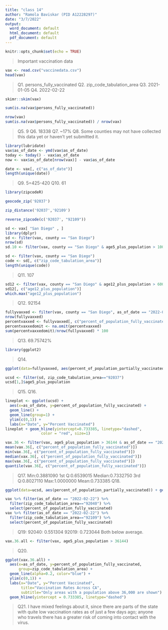 ```yaml
---
title: "class 14"
author: "Ramola Baviskar (PID A12228297)"
date: "3/7/2022"
output:
  word_document: default
  html_document: default
  pdf_document: default
---
```


```r
knitr::opts_chunk$set(echo = TRUE)
```

>Important vaccination data

```r
vax <- read.csv("vaccinedata.csv")
head(vax)
```
>Q1. persons_fully_vaccinated
>Q2. zip_code_tabulation_area
>Q3. 2021-01-05
>Q4. 2022-02-22


```r
skimr::skim(vax)
```

```r
sum(is.na(vax$persons_fully_vaccinated))
```

```r
nrow(vax)
sum(is.na(vax$persons_fully_vaccinated)) / nrow(vax)
```

>Q5. 9
>Q6. 18338
>Q7. ~17%
>Q8. Some counties may not have collected this data yet or haven't yet submitted it.

```r
library(lubridate)
vax$as_of_date <- ymd(vax$as_of_date)
today <- today() - vax$as_of_date
now <- vax$as_of_date[nrow(vax)] - vax$as_of_date
```


```r
date <- vax[, c("as_of_date")]
length(unique(date))
```

>Q9. 5=425-420
>Q10. 61

```r
library(zipcodeR)
```

```r
geocode_zip('92037')
```

```r
zip_distance('92037','92109')
```

```r
reverse_zipcode(c('92037', "92109"))
```

```r
sd <- vax[ "San Diego" , ]
library(dplyr)
sd <- filter(vax, county == "San Diego")
nrow(sd)
sd.10 <- filter(vax, county == "San Diego" & age5_plus_population > 10000)
```

```r
sd <- filter(vax, county == "San Diego")
code <- sd[, c("zip_code_tabulation_area")]
length(unique(code))
```

>Q11. 107

```r
sd12 <- filter(vax, county == "San Diego" & age12_plus_population > 60000)
sd12[, c("age12_plus_population")]
which.max("age12_plus_population")
```

>Q12. 92154

```r
fullyvaxxed <- filter(vax, county == "San Diego", as_of_date == "2022-02-22")
nrow(fullyvaxxed)
percentvaxxed <- fullyvaxxed[, c("percent_of_population_fully_vaccinated")]
percentvaxxedomit <- na.omit(percentvaxxed)
sum(percentvaxxedomit)/nrow(fullyvaxxed) * 100
```

>Q13. 69.75742%

```r
library(ggplot2)
```

>Q14.

```r
ggplot(data=fullyvaxxed, aes(percent_of_population_partially_vaccinated)) + geom_histogram()
```

```r
ucsd <- filter(sd, zip_code_tabulation_area=="92037")
ucsd[1,]$age5_plus_population
```

>Q15. 
>Q16.

```r
lineplot <- ggplot(ucsd) +
  aes(x=as_of_date, y=percent_of_population_fully_vaccinated) +
  geom_line() +
  geom_line(group=1) +
  ylim(c(0,1)) +
  labs(x="Date", y="Percent Vaccinated") 
lineplot + geom_hline(yintercept=0.733385, linetype="dashed", 
                color = "red", size=1)
```

```r
vax.36 <- filter(vax, age5_plus_population > 36144 & as_of_date == "2022-02-22")
mean(vax.36[, c("percent_of_population_fully_vaccinated")])
min(vax.36[, c("percent_of_population_fully_vaccinated")])
median(vax.36[, c("percent_of_population_fully_vaccinated")])
max(vax.36[, c("percent_of_population_fully_vaccinated")])
quantile(vax.36[, c("percent_of_population_fully_vaccinated")])
```

>Q17. Min:0.3881090 1st Q:0.6539015 Median:0.7332750 3rd Q:0.8027110 Max:1.0000000 Mean:0.733385
>Q18. 

```r
ggplot(data=ucsd, aes(percent_of_population_partially_vaccinated)) + geom_histogram()
```

```r
vax %>% filter(as_of_date == "2022-02-22") %>%  
  filter(zip_code_tabulation_area=="92040") %>%
  select(percent_of_population_fully_vaccinated)
vax %>% filter(as_of_date == "2022-02-22") %>%  
  filter(zip_code_tabulation_area=="92109") %>%
  select(percent_of_population_fully_vaccinated)
```

>Q19: 92040: 0.551304
      92019: 0.723044 Both below average.
      
```r
vax.36.all <- filter(vax, age5_plus_population > 36144)
```

>Q20.

```r
ggplot(vax.36.all) +
  aes(x=as_of_date, y=percent_of_population_fully_vaccinated, 
      group=zip_code_tabulation_area) +
  geom_line(alpha=0.2, color="blue") +
  ylim(c(0,1)) +
  labs(x="Date", y="Percent Vaccinated",
       title="Vaccination Rates Across CA",
       subtitle="Only areas with a population above 36,000 are shown") +
  geom_hline(yintercept = 0.733385, linetype="dashed")
```

>Q21. I have mixed feelings about it, since there are parts of the state with quite low vaccination rates as of just a few days ago; anyone who travels there has a greater risk of coming into contact with the virus. 





